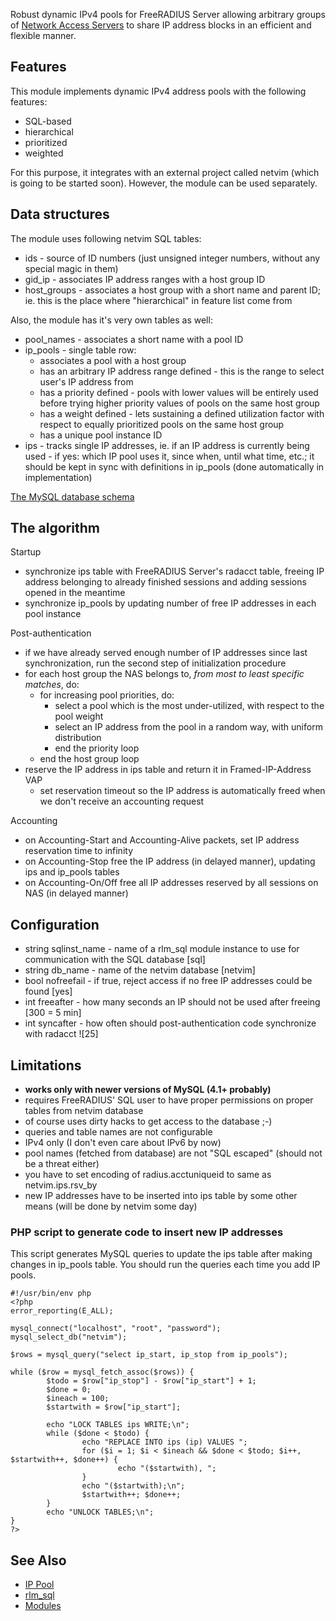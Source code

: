 Robust dynamic IPv4 pools for FreeRADIUS Server allowing arbitrary groups of [[Network Access Server]]s to share IP address blocks in an efficient and flexible manner.

== Features ==

This module implements dynamic IPv4 address pools with the following features:
* SQL-based
* hierarchical
* prioritized
* weighted

For this purpose, it integrates with an external project called netvim (which is going to be started soon). However, the module can be used separately.

== Data structures ==

The module uses following netvim SQL tables:
* ids - source of ID numbers (just unsigned integer numbers, without any special magic in them)
* gid_ip - associates IP address ranges with a host group ID
* host_groups - associates a host group with a short name and parent ID; ie. this is the place where "hierarchical" in feature list come from

Also, the module has it's very own tables as well:
* pool_names - associates a short name with a pool ID
* ip_pools - single table row:
** associates a pool with a host group
** has an arbitrary IP address range defined - this is the range to select user's IP address from
** has a priority defined - pools with lower values will be entirely used before trying higher priority values of pools on the same host group
** has a weight defined - lets sustaining a defined utilization factor with respect to equally prioritized pools on the same host group
** has a unique pool instance ID
* ips - tracks single IP addresses, ie. if an IP address is currently being used - if yes: which IP pool uses it, since when, until what time, etc.; it should be kept in sync with definitions in ip_pools (done automatically in implementation)

[http://projects.asn.pl/freemods/browser/trunk/rlm_netvim_pool/schema.sql The MySQL database schema]

== The algorithm ==

Startup
* synchronize ips table with FreeRADIUS Server's radacct table, freeing IP address belonging to already finished sessions and adding sessions opened in the meantime
* synchronize ip_pools by updating number of free IP addresses in each pool instance

Post-authentication
* if we have already served enough number of IP addresses since last synchronization, run the second step of initialization procedure
* for each host group the NAS belongs to, ''from most to least specific matches'', do:
** for increasing pool priorities, do:
*** select a pool which is the most under-utilized, with respect to the pool weight
*** select an IP address from the pool in a random way, with uniform distribution
*** end the priority loop
** end the host group loop
* reserve the IP address in ips table and return it in Framed-IP-Address VAP
** set reservation timeout so the IP address is automatically freed when we don't receive an accounting request

Accounting
* on Accounting-Start and Accounting-Alive packets, set IP address reservation time to infinity
* on Accounting-Stop free the IP address (in delayed manner), updating ips and ip_pools tables
* on Accounting-On/Off free all IP addresses reserved by all sessions on NAS (in delayed manner)

== Configuration ==

* string sqlinst_name - name of a rlm_sql module instance to use for communication with the SQL database [sql]
* string db_name - name of the netvim database [netvim]
* bool nofreefail - if true, reject access if no free IP addresses could be found [yes]
* int freeafter - how many seconds an IP should not be used after freeing [300 = 5 min]
* int syncafter - how often should post-authentication code synchronize with radacct ![25]

== Limitations ==

* '''works only with newer versions of MySQL (4.1+ probably)'''
* requires FreeRADIUS' SQL user to have proper permissions on proper tables from netvim database
* of course uses dirty hacks to get access to the database ;-)
* queries and table names are not configurable
* IPv4 only (I don't even care about IPv6 by now)
* pool names (fetched from database) are not "SQL escaped" (should not be a threat either)
* you have to set encoding of radius.acctuniqueid to same as netvim.ips.rsv_by
* new IP addresses have to be inserted into ips table by some other means (will be done by netvim some day)

=== PHP script to generate code to insert new IP addresses ===

This script generates MySQL queries to update the ips table after making changes in ip_pools table. You should run the queries each time you add IP pools.

<pre>
#!/usr/bin/env php
<?php
error_reporting(E_ALL);

mysql_connect("localhost", "root", "password");
mysql_select_db("netvim");

$rows = mysql_query("select ip_start, ip_stop from ip_pools");

while ($row = mysql_fetch_assoc($rows)) {
        $todo = $row["ip_stop"] - $row["ip_start"] + 1;
        $done = 0;
        $ineach = 100;
        $startwith = $row["ip_start"];

        echo "LOCK TABLES ips WRITE;\n";
        while ($done < $todo) {
                echo "REPLACE INTO ips (ip) VALUES ";
                for ($i = 1; $i < $ineach && $done < $todo; $i++, $startwith++, $done++) {
                        echo "($startwith), ";
                }
                echo "($startwith);\n";
                $startwith++; $done++;
        }
        echo "UNLOCK TABLES;\n";
}
?>
</pre>

==See Also==

* [[IP Pool]]
* [[rlm_sql]]
* [[Modules]]
